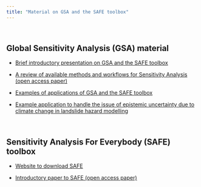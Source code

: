 ```yaml
---
title: "Material on GSA and the SAFE toolbox"
---
```


<br> 

## Global Sensitivity Analysis (GSA) material

 - <a href="GSA_SAFE_intro.pdf#" class="download" title="Download GSA and SAFE intro as PDF">Brief introductory presentation on GSA and the SAFE toolbox</a>		

 - [A review of available methods and workflows for Sensitivity Analysis (open access paper)](https://www.sciencedirect.com/science/article/pii/S1364815216300287)

 - <a href="GSA_Case_Studies.pdf#" class="download" title="Download examples of GSA and SAFE as PDF">Examples of applications of GSA and the SAFE toolbox</a>	
 
 - [Example application to handle the issue of epistemic uncertainty due to climate change in landslide hazard modelling](https://www.nat-hazards-earth-syst-sci.net/17/225/2017/nhess-17-225-2017-discussion.html)
 
<br>  
 
## Sensitivity Analysis For Everybody (SAFE) toolbox
 
 - [Website to download SAFE](https://www.safetoolbox.info/)

- [Introductory paper to SAFE (open access paper)](https://www.sciencedirect.com/science/article/pii/S1364815215001188)

